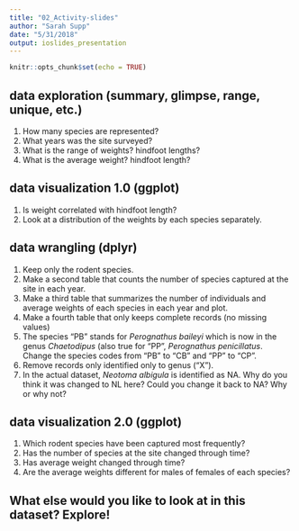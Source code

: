 ```yaml
---
title: "02_Activity-slides"
author: "Sarah Supp"
date: "5/31/2018"
output: ioslides_presentation
---
```


```r
knitr::opts_chunk$set(echo = TRUE)
```

## data exploration (summary, glimpse, range, unique, etc.)

1. How many species are represented?
2. What years was the site surveyed?
3. What is the range of weights? hindfoot lengths?
4. What is the average weight? hindfoot length?

## data visualization 1.0 (ggplot)

1. Is weight correlated with hindfoot length?
2. Look at a distribution of the weights by each species separately.

## data wrangling (dplyr)

1. Keep only the rodent species.
2. Make a second table that counts the number of species captured at the site in each year. 
3. Make a third table that summarizes the number of individuals and average weights of each species in each year and plot.
4. Make a fourth table that only keeps complete records (no missing values)
5. The species "PB" stands for *Perognathus baileyi* which is now in the genus *Chaetodipus* (also true for "PP", *Perognathus penicillatus*. Change the species codes from "PB" to "CB" and "PP" to "CP". 
6. Remove records only identified only to genus ("X").
7. In the actual dataset, *Neotoma albigula* is identified as NA. Why do you think it was changed to NL here? Could you change it back to NA? Why or why not?

## data visualization 2.0 (ggplot)

1. Which rodent species have been captured most frequently?
2. Has the number of species at the site changed through time?
3. Has average weight changed through time?
4. Are the average weights different for males of females of each species?

## What else would you like to look at in this dataset? Explore!

